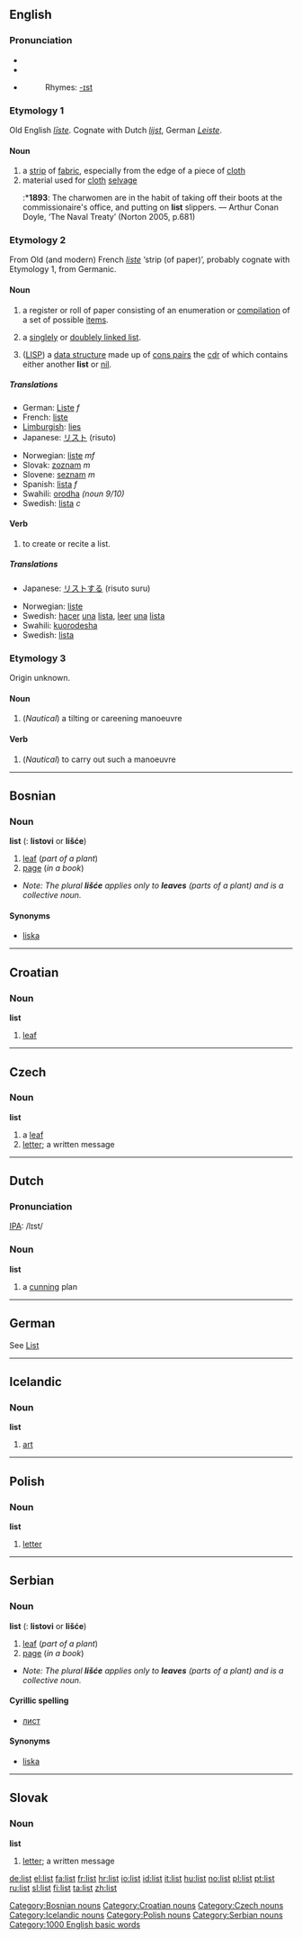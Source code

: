 ==English==

===Pronunciation===
*{{IPA|/lɪst/}}
*{{SAMPA|/lIst/}}
*{{audio|en-us-list.ogg|Audio (US)}}
*:Rhymes: [[Rhymes:English:-ɪst|-ɪst]]

===Etymology 1===
Old English ''[[liste#Old English|līste]]''.  Cognate with Dutch ''[[lijst]]'', German ''[[Leiste]]''.

====Noun====
{{en-noun}}

# a [[strip]] of [[fabric]], especially from the edge of a piece of [[cloth]]
# material used for [[cloth]] [[selvage]]
#:*'''1893''': The charwomen are in the habit of taking off their boots at the commissionaire's office, and putting on '''list''' slippers. — Arthur Conan Doyle, ‘The Naval Treaty’ (Norton 2005, p.681)

===Etymology 2===
From Old (and modern) French ''[[liste]]'' ‘strip (of paper)’, probably cognate with Etymology 1, from Germanic.

====Noun====
{{en-noun}}

# a register or roll of paper consisting of an enumeration or [[compilation]] of a set of possible [[item]]s.
# {{complang}} a [[singlely linked list|singlely]] or [[doublely linked list]].
# {{complang}} ([[LISP]]) a [[data structure]] made up of [[cons pair|cons pairs]] the [[cdr]] of which contains either another '''list''' or [[nil]].

=====Translations=====
{{top}}
*German: [[Liste]] ''f''
*French: [[liste]]
*[[Limburgish]]: [[lies]]
*Japanese: [[リスト]] (risuto)
{{mid}}
*Norwegian: [[liste]] ''mf''
*Slovak: [[zoznam]] ''m''
*Slovene: [[seznam]] ''m''
*Spanish: [[lista]] ''f''
*Swahili: [[orodha]] ''(noun 9/10)''
*Swedish: [[lista]] ''c''
{{bottom}}

====Verb====
{{en-verb}}

# to create or recite a list.

=====Translations=====
{{top}}
*Japanese: [[リストする]] (risuto suru)
{{mid}}
*Norwegian: [[liste]]
*Swedish: [[hacer]] [[una]] [[lista]], [[leer]] [[una]] [[lista]]    
*Swahili: [[kuorodesha]]
*Swedish: [[lista]]
{{bottom}}

===Etymology 3===
Origin unknown.

====Noun====
{{en-noun}}

# (''Nautical'') a tilting or careening manoeuvre

====Verb====
{{en-verb}}

# (''Nautical'') to carry out such a manoeuvre

----

==Bosnian==

===Noun===
'''list''' {{m}} {{s}} ({{p}}: '''listovi''' or '''lišće''')
#[[leaf]] (''part of a plant'')
#[[page]] (''in a book'')
*''Note:  The plural '''lišće''' applies only to '''leaves''' (parts of a plant) and is a collective noun.''
====Synonyms====
*[[liska#Bosnian|liska]]
[[Category:Bosnian nouns]]

----

==Croatian==

===Noun===
'''list'''

# [[leaf]]

[[Category:Croatian nouns]]

----

==Czech==

===Noun===
'''list'''
#a [[leaf]]
# [[letter]]; a written message 

[[Category:Czech nouns]]

----

==Dutch==

===Pronunciation===
[[w:IPA|IPA]]: /lɪst/
===Noun===
'''list''' {{f}}
#a [[cunning]] plan

----

==German==

See [[List]]

----

==Icelandic==

===Noun===
'''list''' {{f}}
#[[art]]
[[Category:Icelandic nouns]]

----

==Polish==

===Noun===
'''list'''
# [[letter]]
[[Category:Polish nouns]]
----

==Serbian==

===Noun===
'''list''' {{m}} {{s}} ({{p}}: '''listovi''' or '''lišće''')
#[[leaf]] (''part of a plant'')
#[[page]] (''in a book'')
*''Note:  The plural '''lišće''' applies only to '''leaves''' (parts of a plant) and is a collective noun.''
====Cyrillic spelling====
*[[лист#Serbian|лист]]
====Synonyms====
*[[liska#Serbian|liska]]
[[Category:Serbian nouns]]

----

==Slovak==

===Noun===
'''list'''
#[[letter]]; a written message

[[Category:1000 English basic words]]

[[de:list]]
[[el:list]]
[[fa:list]]
[[fr:list]]
[[hr:list]]
[[io:list]]
[[id:list]]
[[it:list]]
[[hu:list]]
[[no:list]]
[[pl:list]]
[[pt:list]]
[[ru:list]]
[[sl:list]]
[[fi:list]]
[[ta:list]]
[[zh:list]]